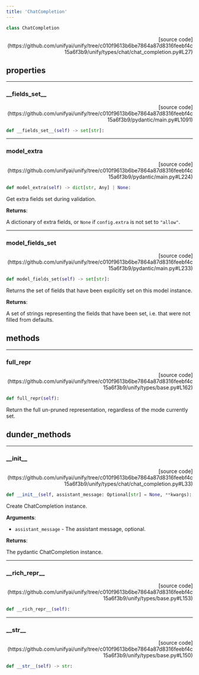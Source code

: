 ```yaml
---
title: 'ChatCompletion'
---
```


```python
class ChatCompletion
```

<p align="right">[source code](https://github.com/unifyai/unify/tree/c010f9613b6be7864a87d8316feebf4c15a6f3b9/unify/types/chat/chat_completion.py#L27)</p>



## properties

---

### \_\_fields\_set\_\_

<p align="right">[source code](https://github.com/unifyai/unify/tree/c010f9613b6be7864a87d8316feebf4c15a6f3b9/pydantic/main.py#L1091)</p>

```python
def __fields_set__(self) -> set[str]:
```



---

### model\_extra

<p align="right">[source code](https://github.com/unifyai/unify/tree/c010f9613b6be7864a87d8316feebf4c15a6f3b9/pydantic/main.py#L224)</p>

```python
def model_extra(self) -> dict[str, Any] | None:
```

Get extra fields set during validation.

**Returns**:

A dictionary of extra fields, or `None` if `config.extra` is not set to `"allow"`.

---

### model\_fields\_set

<p align="right">[source code](https://github.com/unifyai/unify/tree/c010f9613b6be7864a87d8316feebf4c15a6f3b9/pydantic/main.py#L233)</p>

```python
def model_fields_set(self) -> set[str]:
```

Returns the set of fields that have been explicitly set on this model instance.

**Returns**:

A set of strings representing the fields that have been set,
i.e. that were not filled from defaults.

## methods

---

### full\_repr

<p align="right">[source code](https://github.com/unifyai/unify/tree/c010f9613b6be7864a87d8316feebf4c15a6f3b9/unify/types/base.py#L162)</p>

```python
def full_repr(self):
```

Return the full un-pruned representation, regardless of the mode currently set.

## dunder_methods

---

### \_\_init\_\_

<p align="right">[source code](https://github.com/unifyai/unify/tree/c010f9613b6be7864a87d8316feebf4c15a6f3b9/unify/types/chat/chat_completion.py#L33)</p>

```python
def __init__(self, assistant_message: Optional[str] = None, **kwargs):
```

Create ChatCompletion instance.

**Arguments**:

- `assistant_message` - The assistant message, optional.



**Returns**:

The pydantic ChatCompletion instance.

---

### \_\_rich\_repr\_\_

<p align="right">[source code](https://github.com/unifyai/unify/tree/c010f9613b6be7864a87d8316feebf4c15a6f3b9/unify/types/base.py#L153)</p>

```python
def __rich_repr__(self):
```



---

### \_\_str\_\_

<p align="right">[source code](https://github.com/unifyai/unify/tree/c010f9613b6be7864a87d8316feebf4c15a6f3b9/unify/types/base.py#L150)</p>

```python
def __str__(self) -> str:
```

